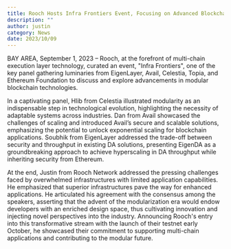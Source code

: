 ```yaml
---
title: Rooch Hosts Infra Frontiers Event, Focusing on Advanced Blockchain Technologies
description: ""
author: justin
category: News
date: 2023/10/09
---
```



<PostHeader />

BAY AREA, September 1, 2023 – Rooch, at the forefront of multi-chain execution layer technology, curated an event, "Infra Frontiers", one of the key panel gathering luminaries from EigenLayer, Avail, Celestia, Topia, and Ethereum Foundation to discuss and explore advancements in modular blockchain technologies.

In a captivating panel, Hlib from Celestia illustrated modularity as an indispensable step in technological evolution, highlighting the necessity of adaptable systems across industries. Dan from Avail showcased the challenges of scaling and introduced Avail’s secure and scalable solutions, emphasizing the potential to unlock exponential scaling for blockchain applications. Soubhik from EigenLayer addressed the trade-off between security and throughput in existing DA solutions, presenting EigenDA as a groundbreaking approach to achieve hyperscaling in DA throughput while inheriting security from Ethereum.

At the end, Justin from Rooch Network addressed the pressing challenges faced by overwhelmed infrastructures with limited application capabilities. He emphasized that superior infrastructures pave the way for enhanced applications. He articulated his agreement with the consensus among the speakers, asserting that the advent of the modularization era would endow developers with an enriched design space, thus cultivating innovation and injecting novel perspectives into the industry. Announcing Rooch's entry into this transformative stream with the launch of their testnet early October, he showcased their commitment to supporting multi-chain applications and contributing to the modular future.

